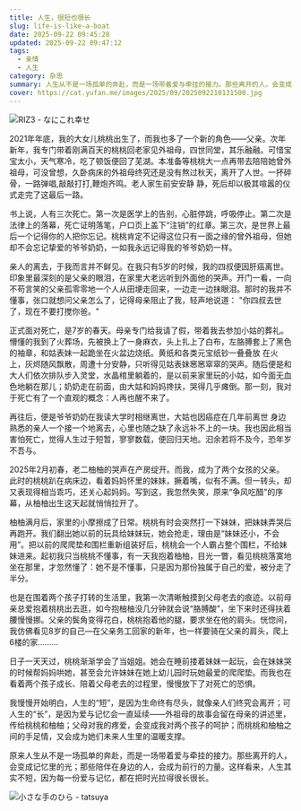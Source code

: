 ```yaml
---
title: 人生，很短也很长
slug: life-is-like-a-boat
date: 2025-09-22 09:45:28
updated: 2025-09-22 09:47:12
tags:
  - 亲情
  - 人生
category: 杂思
summary: 人生从不是一场孤单的奔赴，而是一场带着爱与牵挂的接力。那些离开的人，会变成记忆里的光；那些陪伴在身边的人，会成为前行的力量。
cover: https://cat.yufan.me/images/2025/09/2025092210131500.jpg
---
```


![RIZ3 - なにこれ幸せ](https://cat.yufan.me/images/2025/09/2025092210143100.jpg)

<MusicPlayer netease={4931189} />

2021年年底，我的大女儿桃桃出生了，而我也多了一个新的角色——父亲。次年新年，我专门带着刚满百天的桃桃回老家见外祖母，四世同堂，其乐融融。可惜宝宝太小，天气寒冷，吃了顿饭便回了芜湖。本准备等桃桃大一点再带去陪陪她曾外祖母，可没曾想，久卧病床的外祖母终究还是没有熬过秋天，离开了人世。一抔碎骨，一路弹唱,敲敲打打,鞭炮齐鸣。老人家生前安安静 静，死后却以极其喧嚣的仪式走完了这最后一路。

书上说，人有三次死亡。第一次是医学上的告别，心脏停跳，呼吸停止。第二次是法律上的落幕，死亡证明落笔，户口页上盖下“注销”的红章。第三次，是世界上最后一个记得你的人把你忘记。桃桃肯定不记得这位只有一面之缘的曾外祖母，但她却不会忘记挚爱的爷爷奶奶，一如我永远记得我的爷爷奶奶一样。

亲人的离去，于我而言并不鲜见。在我只有5岁的时候，我的四叔便因肝癌离世。印象里最深刻的是父亲的眼泪，在家里大老远听到外面他的哭声。开门一看，一向不苟言笑的父亲孤零零地一个人从田埂走回来，一边走一边抹眼泪。那时的我并不懂事，张口就想问父亲怎么了，记得母亲阻止了我，轻声地说道： "你四叔去世了，现在不要打搅你爸。"

正式面对死亡，是7岁的春天。母亲专门给我请了假，带着我去参加小姑的葬礼。懵懂的我到了火葬场，先被换上了一身麻衣，头上扎上了白布，左胳膊套上了黑色的袖章，和姑表妹一起跪坐在火盆边烧纸。黄纸和各类元宝纸钞一叠叠放 在火上，灰烬随风飘散，周遭十分安静，只听得见姑表妹窸窸窣窣的哭声。随后便是和大人们依次排队步入灵堂，水晶棺里躺着的，是以前来家里玩的小姑，如今面无血色地躺在那儿；奶奶走在前面，由大姑和妈妈搀扶，哭得几乎瘫倒。那一刻，我对于死亡有了一个直观的概念：人再也醒不来了。

再往后，便是爷爷奶奶在我读大学时相继离世，大姑也因癌症在几年前离世 身边熟悉的亲人一个接一个地离去，心里也随之缺了永远补不上的一块。我也因此相当害怕死亡，觉得人生过于短暂，寥寥数载，便回归天地。汩余若将不及今，恐年岁不吾与。

2025年2月初春，老二柚柚的哭声在产房绽开。而我，成为了两个女孩的父亲。此时的桃桃趴在病床边，看着妈妈怀里的妹妹，撅着嘴，似有不满。但一转头，却又表现得相当乖巧，还关心起妈妈。写到这，我忽然失笑，原来“争风吃醋"的序幕，从柚柚出生这天起就悄悄拉开了。

柚柚满月后，家里的小摩擦成了日常。桃桃有时会突然打一下妹妹，把妹妹弄哭后再跑开。我们翻出她以前的玩具给妹妹玩，她会抢走，理由是“妹妹还小，不会用”。把以前的爬爬垫和围栏重新组装好后，桃桃会一个人霸占整个围栏，不给妹妹进来。起初我只当桃桃不懂事，有一天我抱着柚柚，目光一瞥，看见桃桃落寞地坐在那里，才忽然懂了：她不是不懂事，只是因为那份独属于自己的爱，被分走了半分。

也是在围着两个孩子打转的生活里，我第一次清晰触摸到父母老去的痕迹。以前母亲总爱抱着桃桃出去逛，如今抱柚柚没几分钟就会说“胳膊酸"，坐下来时还得扶着腰慢慢挪。父亲的鬓角变得花白，桃桃抱着他的腿，要求坐在他的肩头。恍惚间，我仿佛看见8岁的自己—在父亲务工回家的新年，也一样要骑在父亲的肩头，爬上6楼的家…..….

日子一天天过，桃桃渐渐学会了当姐姐。她会在睡前搂着妹妹一起玩，会在妹妹哭的时候帮妈妈哄她，甚至会允许妹妹在她上幼儿园时玩她最爱的爬爬垫。而我也在看着两个孩子成长、陪着父母老去的过程里，慢慢放下了对死亡的恐惧。

我慢慢开始明白，人生的“短”，是因为生命终有尽头，就像亲人们终究会离开；可人生的“长”，是因为爱与记忆会一直延续——外祖母的故事会留在母亲的讲述里，传给桃桃和柚柚；父母对我的疼爱，会变成我对两个孩子的呵护；而桃桃和柚柚之间的手足情，又会成为她们未来人生里的温暖支撑。

原来人生从不是一场孤单的奔赴，而是一场带着爱与牵挂的接力。那些离开的人，会变成记忆里的光；那些陪伴在身边的人，会成为前行的力量。这样看来，人生其实不短，因为每一份爱与记忆，都在把时光拉得很长很长。

![小さな手のひら - tatsuya](https://cat.yufan.me/images/2025/09/2025092210115900.jpg)
